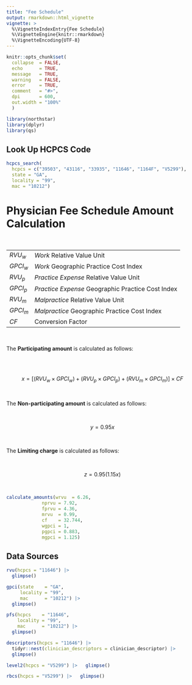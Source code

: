 ```yaml
---
title: "Fee Schedule"
output: rmarkdown::html_vignette
vignette: >
  %\VignetteIndexEntry{Fee Schedule}
  %\VignetteEngine{knitr::rmarkdown}
  %\VignetteEncoding{UTF-8}
---
```


```r
knitr::opts_chunk$set(
  collapse  = FALSE,
  echo      = TRUE,
  message   = TRUE, 
  warning   = FALSE,
  error     = TRUE,
  comment   = "#>",
  dpi       = 600, 
  out.width = "100%"
  )
```

```r
library(northstar)
library(dplyr)
library(qs)
```

## Look Up HCPCS Code

```r
hcpcs_search(
  hcpcs = c("39503", "43116", "33935", "11646", "1164F", "V5299"), 
  state = "GA", 
  locality = "99", 
  mac = "10212")
```

# Physician Fee Schedule Amount Calculation
<br>

|          |                                                   |
|----------|---------------------------------------------------|
| $RVU_w$  | *Work* Relative Value Unit                        |
| $GPCI_w$ | *Work* Geographic Practice Cost Index             |
| $RVU_p$  | *Practice Expense* Relative Value Unit            |
| $GPCI_p$ | *Practice Expense* Geographic Practice Cost Index |
| $RVU_m$  | *Malpractice* Relative Value Unit                 |
| $GPCI_m$ | *Malpractice* Geographic Practice Cost Index      |
| $CF$     | Conversion Factor                                 |

<br>

The __Participating amount__ is calculated as follows:

<br><br>

$$x = [(RVU_w \times GPCI_w) + (RVU_p \times GPCI_p) + (RVU_m \times GPCI_m)] \times CF$$

<br>

The __Non-participating amount__ is calculated as follows:

<br>

$$ y = 0.95x$$

<br>

The __Limiting charge__ is calculated as follows:

<br>

$$ z = 0.95(1.15x)$$

<br>


```r
calculate_amounts(wrvu  = 6.26,
             nprvu = 7.92,
             fprvu = 4.36,
             mrvu  = 0.99,
             cf    = 32.744,
             wgpci = 1,
             pgpci = 0.883,
             mgpci = 1.125)
```

## Data Sources

```r
rvu(hcpcs = "11646") |> 
  glimpse()
```

```r
gpci(state    = "GA",
     locality = "99",
     mac      = "10212") |> 
  glimpse()
```

```r
pfs(hcpcs    = "11646", 
    locality = "99",
    mac      = "10212") |> 
  glimpse()
```


```r
descriptors(hcpcs = "11646") |> 
  tidyr::nest(clinician_descriptors = clinician_descriptor) |> 
  glimpse()
```



```r
level2(hcpcs = "V5299") |>   glimpse()
```

```r
rbcs(hcpcs = "V5299") |>   glimpse()
```


